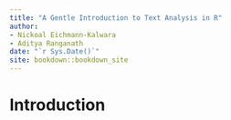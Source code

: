 ```yaml
--- 
title: "A Gentle Introduction to Text Analysis in R"
author:
- Nickoal Eichmann-Kalwara
- Aditya Ranganath
date: "`r Sys.Date()`"
site: bookdown::bookdown_site
---
```


# Introduction

